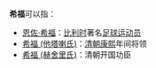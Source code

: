 '''希福'''可以指：
*[[恩佐·希福|恩佐·希福]]：[[比利时|比利时]]著名[[足球|足球]][[运动员|运动员]]
*[[希福_(他塔喇氏)|希福 (他塔喇氏)]]：[[清朝|清朝]][[康熙|康熙]]年间将领
*[[希福_(赫舍里氏)|希福 (赫舍里氏)]]：清朝开国功臣
{{消歧义|cat=二字人名消歧義}}